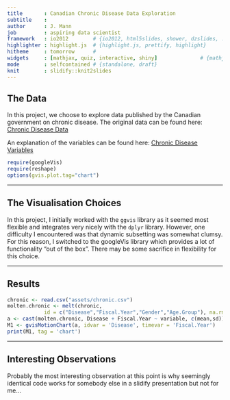 ```yaml
---
title       : Canadian Chronic Disease Data Exploration
subtitle    : 
author      : J. Mann 
job         : aspiring data scientist
framework   : io2012        # {io2012, html5slides, shower, dzslides, ...}
highlighter : highlight.js  # {highlight.js, prettify, highlight}
hitheme     : tomorrow      # 
widgets     : [mathjax, quiz, interactive, shiny]              # {mathjax, quiz, bootstrap}
mode        : selfcontained # {standalone, draft}
knit        : slidify::knit2slides
---
```


## The Data

In this project, we choose to explore data published by the Canadian
government on chronic disease. The original data can be found here:
[Chronic Disease Data](http://www.phac-aspc.gc.ca/data-donnees/hpcdp-pspmc/assets/ccdss-scsmc-eng.csv)

An explanation of the variables can be found here: [Chronic Disease Variables](http://www.phac-aspc.gc.ca/data-donnees/hpcdp-pspmc/assets/EN_CanadianAggregateDatasets.docx)

```r
require(googleVis)
require(reshape)
options(gvis.plot.tag="chart")

```

---

## The Visualisation Choices

In this project, I initially worked with the `ggvis` library as it seemed most flexible and integrates very nicely with the `dplyr` library. However, one difficulty I encountered was that dynamic subsetting was somewhat clumsy. For this reason, I switched to the googleVis library which provides a lot of functionality “out of the box”. There may be some sacrifice in flexibility for this choice.

---  

## Results

```r
chronic <- read.csv("assets/chronic.csv")
molten.chronic <- melt(chronic, 
            id = c("Disease","Fiscal.Year","Gender","Age.Group"), na.rm = T)
a <- cast(molten.chronic, Disease + Fiscal.Year ~ variable, c(mean,sd))
M1 <- gvisMotionChart(a, idvar = 'Disease', timevar = 'Fiscal.Year')
print(M1, tag = 'chart')

```

---

## Interesting Observations

Probably the most interesting observation at this point is why seemingly identical
code works for somebody else in a slidify presentation but not for me...

